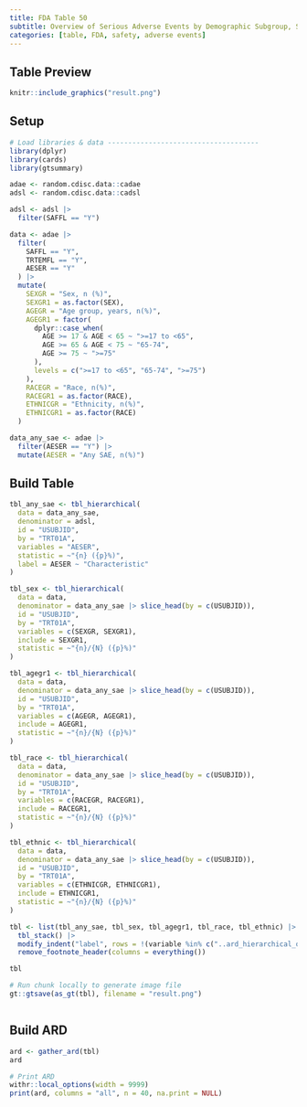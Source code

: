 ```yaml
---
title: FDA Table 50
subtitle: Overview of Serious Adverse Events by Demographic Subgroup, Safety Population, Pooled Analysis (or Trial X)
categories: [table, FDA, safety, adverse events]
---
```


::: panel-tabset
## Table Preview

```r
knitr::include_graphics("result.png")
```

## Setup

```r
# Load libraries & data -------------------------------------
library(dplyr)
library(cards)
library(gtsummary)

adae <- random.cdisc.data::cadae
adsl <- random.cdisc.data::cadsl

adsl <- adsl |>
  filter(SAFFL == "Y")

data <- adae |>
  filter(
    SAFFL == "Y",
    TRTEMFL == "Y",
    AESER == "Y"
  ) |>
  mutate(
    SEXGR = "Sex, n (%)",
    SEXGR1 = as.factor(SEX),
    AGEGR = "Age group, years, n(%)",
    AGEGR1 = factor(
      dplyr::case_when(
        AGE >= 17 & AGE < 65 ~ ">=17 to <65",
        AGE >= 65 & AGE < 75 ~ "65-74",
        AGE >= 75 ~ ">=75"
      ),
      levels = c(">=17 to <65", "65-74", ">=75")
    ),
    RACEGR = "Race, n(%)",
    RACEGR1 = as.factor(RACE),
    ETHNICGR = "Ethnicity, n(%)",
    ETHNICGR1 = as.factor(RACE)
  )

data_any_sae <- adae |>
  filter(AESER == "Y") |>
  mutate(AESER = "Any SAE, n(%)")
```

## Build Table

```r
tbl_any_sae <- tbl_hierarchical(
  data = data_any_sae,
  denominator = adsl,
  id = "USUBJID",
  by = "TRT01A",
  variables = "AESER",
  statistic = ~"{n} ({p}%)",
  label = AESER ~ "Characteristic"
)

tbl_sex <- tbl_hierarchical(
  data = data,
  denominator = data_any_sae |> slice_head(by = c(USUBJID)),
  id = "USUBJID",
  by = "TRT01A",
  variables = c(SEXGR, SEXGR1),
  include = SEXGR1,
  statistic = ~"{n}/{N} ({p}%)"
)

tbl_agegr1 <- tbl_hierarchical(
  data = data,
  denominator = data_any_sae |> slice_head(by = c(USUBJID)),
  id = "USUBJID",
  by = "TRT01A",
  variables = c(AGEGR, AGEGR1),
  include = AGEGR1,
  statistic = ~"{n}/{N} ({p}%)"
)

tbl_race <- tbl_hierarchical(
  data = data,
  denominator = data_any_sae |> slice_head(by = c(USUBJID)),
  id = "USUBJID",
  by = "TRT01A",
  variables = c(RACEGR, RACEGR1),
  include = RACEGR1,
  statistic = ~"{n}/{N} ({p}%)"
)

tbl_ethnic <- tbl_hierarchical(
  data = data,
  denominator = data_any_sae |> slice_head(by = c(USUBJID)),
  id = "USUBJID",
  by = "TRT01A",
  variables = c(ETHNICGR, ETHNICGR1),
  include = ETHNICGR1,
  statistic = ~"{n}/{N} ({p}%)"
)

tbl <- list(tbl_any_sae, tbl_sex, tbl_agegr1, tbl_race, tbl_ethnic) |>
  tbl_stack() |>
  modify_indent("label", rows = !(variable %in% c("..ard_hierarchical_overall..", "AESER", "SEXGR", "AGEGR", "RACEGR", "ETHNICGR"))) |>
  remove_footnote_header(columns = everything())

tbl
```

```r
# Run chunk locally to generate image file
gt::gtsave(as_gt(tbl), filename = "result.png")
```

```r
```

## Build ARD

```r
ard <- gather_ard(tbl)
ard
```

```r
# Print ARD
withr::local_options(width = 9999)
print(ard, columns = "all", n = 40, na.print = NULL)
```
:::
